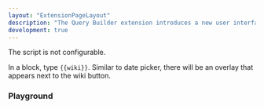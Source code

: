 ```yaml
---
layout: "ExtensionPageLayout"
description: "The Query Builder extension introduces a new user interface for building queries and outputting the query syntax into the block."
development: true
---
```



The script is not configurable.

In a block, type `{{wiki}}`. Similar to date picker, there will be an overlay that appears next to the wiki button.

### Playground

<DemoWikiData />
